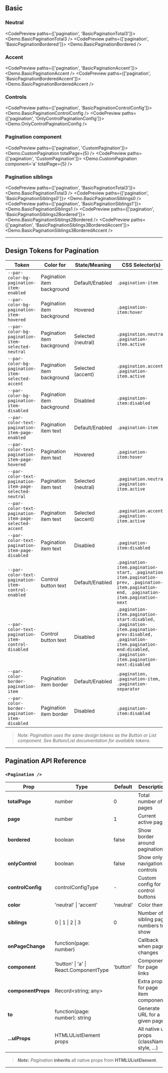 
<TableOfContents />

## Basic

### Neutral

<CodePreview paths={['pagination', 'BasicPaginationTotal3']}>
  <Demo.BasicPaginationTotal3 />
</CodePreview>
<CodePreview paths={['pagination', 'BasicPaginationBordered']}>
  <Demo.BasicPaginationBordered />
</CodePreview>

### Accent

<CodePreview paths={['pagination', 'BasicPaginationAccent']}>
  <Demo.BasicPaginationAccent />
</CodePreview>
<CodePreview paths={['pagination', 'BasicPaginationBorderedAccent']}>
  <Demo.BasicPaginationBorderedAccent />
</CodePreview>

### Controls

<CodePreview paths={['pagination', 'BasicPaginationControlConfig']}>
  <Demo.BasicPaginationControlConfig />
</CodePreview>
<CodePreview paths={['pagination', 'OnlyControlPaginationConfig']}>
  <Demo.OnlyControlPaginationConfig />
</CodePreview>

### Pagination component

<CodePreview paths={['pagination', 'CustomPagination']}>
  <Demo.CustomPagination totalPage={5} />
</CodePreview>
<CodePreview paths={['pagination', 'CustomPagination']}>
  <Demo.CustomPagination component='a' totalPage={5} />
</CodePreview>

### Pagination siblings

<CodePreview paths={['pagination', 'BasicPaginationTotal3']}>
  <Demo.BasicPaginationTotal3 />
</CodePreview>
<CodePreview paths={['pagination', 'BasicPaginationSiblings0']}>
  <Demo.BasicPaginationSiblings0 />
</CodePreview>
<CodePreview paths={['pagination', 'BasicPaginationSiblings1']}>
  <Demo.BasicPaginationSiblings1 />
</CodePreview>
<CodePreview paths={['pagination', 'BasicPaginationSiblings2Bordered']}>
  <Demo.BasicPaginationSiblings2Bordered />
</CodePreview>
<CodePreview paths={['pagination', 'BasicPaginationSiblings3BorderedAccent']}>
  <Demo.BasicPaginationSiblings3BorderedAccent />
</CodePreview>

---

## Design Tokens for Pagination

| **Token**                                                | **Color for**              | **State/Meaning**  | **CSS Selector(s)**                                                                                                                                                          |
| -------------------------------------------------------- | -------------------------- | ------------------ | ---------------------------------------------------------------------------------------------------------------------------------------------------------------------------- |
| `--par-color-bg-pagination-item-enabled`                 | Pagination item background | Default/Enabled    | `.pagination-item`                                                                                                                                                           |
| `--par-color-bg-pagination-item-hovered`                 | Pagination item background | Hovered            | `.pagination-item:hover`                                                                                                                                                     |
| `--par-color-bg-pagination-item-selected-neutral`        | Pagination item background | Selected (neutral) | `.pagination.neutral .pagination-item.active`                                                                                                                                |
| `--par-color-bg-pagination-item-selected-accent`         | Pagination item background | Selected (accent)  | `.pagination.accent .pagination-item.active`                                                                                                                                 |
| `--par-color-bg-pagination-item-disabled`                | Pagination item background | Disabled           | `.pagination-item:disabled`                                                                                                                                                  |
| `--par-color-text-pagination-item-page-enabled`          | Pagination item text       | Default/Enabled    | `.pagination-item`                                                                                                                                                           |
| `--par-color-text-pagination-item-page-hovered`          | Pagination item text       | Hovered            | `.pagination-item:hover`                                                                                                                                                     |
| `--par-color-text-pagination-item-page-selected-neutral` | Pagination item text       | Selected (neutral) | `.pagination.neutral .pagination-item.active`                                                                                                                                |
| `--par-color-text-pagination-item-page-selected-accent`  | Pagination item text       | Selected (accent)  | `.pagination.accent .pagination-item.active`                                                                                                                                 |
| `--par-color-text-pagination-item-page-disabled`         | Pagination item text       | Disabled           | `.pagination-item:disabled`                                                                                                                                                  |
| `--par-color-text-pagination-item-control-enabled`       | Control button text        | Default/Enabled    | `.pagination-item.pagination-start, .pagination-item.pagination-prev, .pagination-item.pagination-end, .pagination-item.pagination-next`                                     |
| `--par-color-text-pagination-item-control-disabled`      | Control button text        | Disabled           | `.pagination-item.pagination-start:disabled, .pagination-item.pagination-prev:disabled, .pagination-item.pagination-end:disabled, .pagination-item.pagination-next:disabled` |
| `--par-color-border-pagination-item`                     | Pagination item border     | Default/Enabled    | `.pagination, .pagination-item, .pagination-separator`                                                                                                                       |
| `--par-color-border-pagination-item-disabled`            | Pagination item border     | Disabled           | `.pagination-item:disabled`                                                                                                                                                  |

> _Note: Pagination uses the same design tokens as the Button or List component. See Button/List documentation for available tokens._

---

## Pagination API Reference

### `<Pagination />`

| **Prop**           | **Type**                               | **Default** | **Description**                             |
| ------------------ | -------------------------------------- | ----------- | ------------------------------------------- |
| **totalPage**      | number                                 | 0           | Total number of pages                       |
| **page**           | number                                 | 1           | Current active page                         |
| **bordered**       | boolean                                | false       | Show border around pagination               |
| **onlyControl**    | boolean                                | false       | Show only navigation controls               |
| **controlConfig**  | controlConfigType                      | -           | Custom config for control buttons           |
| **color**          | 'neutral' \| 'accent'                  | 'neutral'   | Color theme                                 |
| **siblings**       | 0 \| 1 \| 2 \| 3                       | 0           | Number of sibling page numbers to show      |
| **onPageChange**   | function(page: number)                 |             | Callback when page changes                  |
| **component**      | 'button' \| 'a' \| React.ComponentType | 'button'    | Component for page links                    |
| **componentProps** | Record&lt;string; any&gt;              |             | Extra props for page item component         |
| **to**             | function(page: number): string         |             | Generate URL for a given page               |
| **...ulProps**     | HTMLUListElement props                 |             | All native ul props (className, style, ...) |

> **_Note:_** _Pagination_ **inherits** all native props from **HTMLUListElement**.

---
